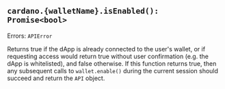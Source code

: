 
## `cardano.{walletName}.isEnabled(): Promise<bool>`

Errors: `APIError`

Returns true if the dApp is already connected to the user's wallet, or if requesting access would return true without user confirmation (e.g. the dApp is whitelisted), and false otherwise. If this function returns true, then any subsequent calls to `wallet.enable()` during the current session should succeed and return the `API` object.

<CaniuseTable api={Api.IsEnabled}/>